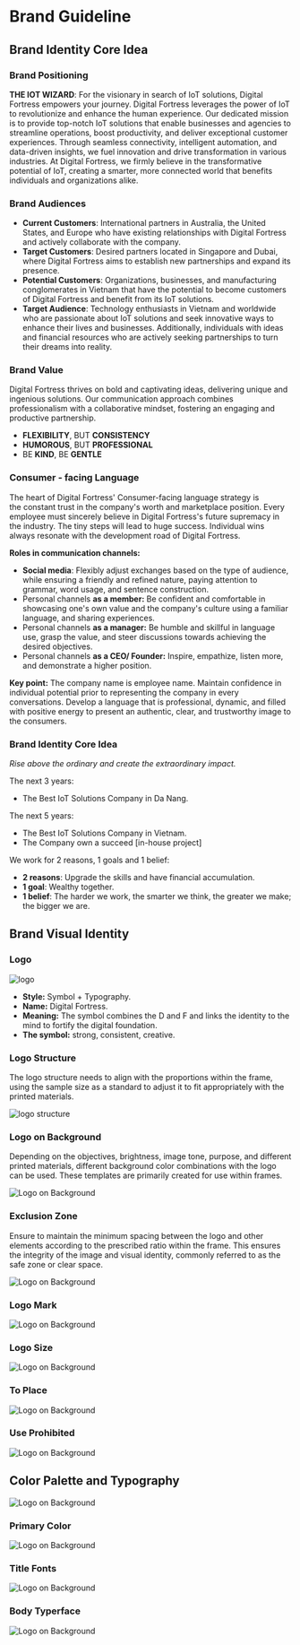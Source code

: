 # Brand Guideline
## Brand Identity Core Idea
### Brand Positioning
**THE IOT WIZARD**:
For the visionary in search of IoT solutions, Digital Fortress empowers your journey. Digital Fortress leverages the power of IoT to revolutionize and enhance the human experience. Our dedicated mission is to provide top-notch IoT solutions that enable businesses and agencies to streamline operations, boost productivity, and deliver exceptional customer experiences. Through seamless connectivity, intelligent automation, and data-driven insights, we fuel innovation and drive transformation in various industries. At Digital Fortress, we firmly believe in the transformative potential of IoT, creating a smarter, more connected world that benefits individuals and organizations alike.
### Brand Audiences

- **Current Customers**: International partners in Australia, the United States, and Europe who have existing relationships with Digital Fortress and actively collaborate with the company.
- **Target Customers**: Desired partners located in Singapore and Dubai, where Digital Fortress aims to establish new partnerships and expand its presence.
- **Potential Customers**: Organizations, businesses, and manufacturing conglomerates in Vietnam that have the potential to become customers of Digital Fortress and benefit from its IoT solutions.
- **Target Audience**: Technology enthusiasts in Vietnam and worldwide who are passionate about IoT solutions and seek innovative ways to enhance their lives and businesses. Additionally, individuals with ideas and financial resources who are actively seeking partnerships to turn their dreams into reality.

### Brand Value

Digital Fortress thrives on bold and captivating ideas, delivering unique and ingenious solutions. Our communication approach combines professionalism with a collaborative mindset, fostering an engaging and productive partnership.
- **FLEXIBILITY**,  BUT **CONSISTENCY** 
- **HUMOROUS**, BUT **PROFESSIONAL**
- BE **KIND**, BE **GENTLE**

### Consumer - facing Language

The heart of Digital Fortress' Consumer-facing language strategy is the constant trust in the company's worth and marketplace position.  Every employee must sincerely believe in Digital Fortress's future supremacy in the industry. The tiny steps will lead to huge success. Individual wins always resonate with the development road of Digital Fortress.

**Roles in communication channels:**
- **Social media**: Flexibly adjust exchanges based on the type of audience, while ensuring a friendly and refined nature, paying attention to grammar, word usage, and sentence construction.
- Personal channels **as a member:** Be confident and comfortable in showcasing one's own value and the company's culture using a familiar language, and sharing experiences.
- Personal channels **as a manager:** Be humble and skillful in language use, grasp the value, and steer discussions towards achieving the desired objectives.
- Personal channels **as a CEO/ Founder:** Inspire, empathize, listen more, and demonstrate a higher position.

**Key point:** The company name is employee name. 
Maintain confidence in individual potential prior to representing the company in every conversations. Develop a language that is professional, dynamic, and filled with positive energy to present an authentic, clear, and trustworthy image to the consumers.

### Brand Identity Core Idea

*Rise above the ordinary and create the extraordinary impact.*

The next 3 years: 
- The Best IoT Solutions Company in Da Nang.

The next 5 years:
- The Best IoT Solutions Company in Vietnam.
- The Company own a succeed [in-house project]

We work for 2 reasons, 1 goals and 1 belief:
- **2 reasons**: Upgrade the skills and have financial accumulation.
- **1 goal**: Wealthy together.
- **1 belief**: The harder we work, the smarter we think, the greater we make; the bigger we are.

## Brand Visual Identity 
### Logo
![logo](assets/image/frame_3.jpg)
- **Style:** Symbol + Typography.
- **Name:** Digital Fortress.
- **Meaning:** The symbol combines the D and F and links the identity to the mind to fortify the digital foundation.
- **The symbol:** strong, consistent, creative.

### Logo Structure
The logo structure needs to align with the proportions within the frame, using the sample size as a standard to adjust it to fit appropriately with the printed materials.

![logo structure](assets/image/frame_4.jpg)
### Logo on Background
Depending on the objectives, brightness, image tone, purpose, and different printed materials, different background color combinations with the logo can be used. These templates are primarily created for use within frames.

![Logo on Background](assets/image/frame_5.jpg)
### Exclusion Zone
Ensure to maintain the minimum spacing between the logo and other elements according to the prescribed ratio within the frame. This ensures the integrity of the image and visual identity, commonly referred to as the safe zone or clear space.

![Logo on Background](assets/image/frame_6.jpg)
### Logo Mark
![Logo on Background](assets/image/frame_8.jpg)
### Logo Size
![Logo on Background](assets/image/frame_9.jpg)
### To Place
![Logo on Background](assets/image/frame_10.jpg)
### Use Prohibited
![Logo on Background](assets/image/frame_11.jpg)
## Color Palette and Typography
![Logo on Background](assets/image/frame_12.jpg)
### Primary Color
![Logo on Background](assets/image/frame_13.jpg)
### Title Fonts
![Logo on Background](assets/image/frame_14.jpg)
### Body Typerface
![Logo on Background](assets/image/frame_15.jpg)